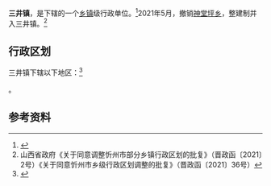 {{中国乡级行政区|14/09/29/101/000
| 政府驻地 = 三井村
}}

'''三井镇'''，是{{PRC admin/fullname|14/09/29/101/000|3}}下辖的一个[[乡镇|乡镇]]级行政单位。<ref>{{PRC admin/ref sgc|{{PRC admin/parent|14/09/29/101/000}}}}</ref>2021年5月，撤销[[神堂坪乡|神堂坪乡]]，整建制并入三井镇。<ref>山西省政府《关于同意调整忻州市部分乡镇行政区划的批复》（晋政函〔2021〕2号）《关于同意忻州市乡级行政区划调整的批复》（晋政函〔2021〕36号）</ref>

== 行政区划 ==

三井镇下辖以下地区：<ref>{{PRC admin/ref sgc|14/09/29/101/000}}</ref>

{{PRC admin/children|14/09/29/101/000}}。

== 参考资料 ==

{{reflist}}

{{PRC admin/navcat|14/09/29/101/000}}